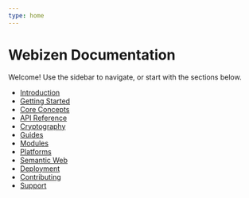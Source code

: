 ```yaml
---
type: home
---
```


# Webizen Documentation

Welcome! Use the sidebar to navigate, or start with the sections below.

- [Introduction](/docs/introduction/overview)
- [Getting Started](/docs/getting-started/installation)
- [Core Concepts](/docs/core-concepts/architecture)
- [API Reference](/docs/api-reference/webizen-api)
- [Cryptography](/docs/cryptography/specification)
- [Guides](/docs/guides/creating-a-module)
- [Modules](/docs/modules/access)
- [Platforms](/docs/platforms/overview)
- [Semantic Web](/docs/semantic-web/odrl)
- [Deployment](/docs/deployment/docs-setup)
- [Contributing](/docs/contributing/guidelines)
- [Support](/docs/support/troubleshooting)
